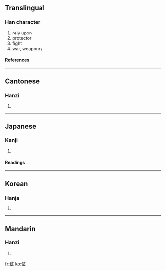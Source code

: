 ==Translingual==
===Han character===
{{Han char|rn=9|rad=人|as=03|sn=5|four=2520<sub>0</sub>|canj=人十大 (OJK)}}
# rely upon
# protector
# fight
# war, weaponry
====References====
{{Han ref|kx=0092.100|dkj=00371|dj=0195.130|hdz=10113.020|uh=4ED7|ud=20183|bh=A54D|bd=42317}}
----
==Cantonese==
===Hanzi===
{{yue-hanzi|jyut=|y=jeung3, jeung6}}
# {{defn|Cantonese}}
----
==Japanese==
===Kanji===
{{ja-kanji|grade=|rs=人03}}
# {{defn|Japanese}}
====Readings====
{{ja-readings|on=[[じょう]] (jō)|kun=[[よる]] (yoru), [[まもり]] (mamori), [[つわもの]] (tsuwamono)}}
----
==Korean==
===Hanja===
{{ko-hanja|hangeul=장|rv=jang|mr=chang}}
# {{defn|Korean}}
----
==Mandarin==
===Hanzi===
{{cmn-hanzi|pin=[[zhàng]] ([[zhang4]])|wg=chang<sup>4</sup>}}
# {{defn|Mandarin}}

[[fr:仗]]
[[ko:仗]]